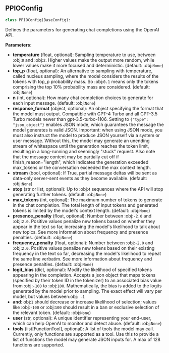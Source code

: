 <a id="camel.configs.ppio_config"></a>

<a id="camel.configs.ppio_config.PPIOConfig"></a>

## PPIOConfig

```python
class PPIOConfig(BaseConfig):
```

Defines the parameters for generating chat completions using the
OpenAI API.

**Parameters:**

- **temperature** (float, optional): Sampling temperature to use, between :obj:`0` and :obj:`2`. Higher values make the output more random, while lower values make it more focused and deterministic. (default: :obj:`None`)
- **top_p** (float, optional): An alternative to sampling with temperature, called nucleus sampling, where the model considers the results of the tokens with top_p probability mass. So :obj:`0.1` means only the tokens comprising the top 10% probability mass are considered. (default: :obj:`None`)
- **n** (int, optional): How many chat completion choices to generate for each input message. (default: :obj:`None`)
- **response_format** (object, optional): An object specifying the format that the model must output. Compatible with GPT-4 Turbo and all GPT-3.5 Turbo models newer than gpt-3.5-turbo-1106. Setting to `{"type": "json_object"}` enables JSON mode, which guarantees the message the model generates is valid JSON. Important: when using JSON mode, you must also instruct the model to produce JSON yourself via a system or user message. Without this, the model may generate an unending stream of whitespace until the generation reaches the token limit, resulting in a long-running and seemingly "stuck" request. Also note that the message content may be partially cut off if finish_reason="length", which indicates the generation exceeded max_tokens or the conversation exceeded the max context length.
- **stream** (bool, optional): If True, partial message deltas will be sent as data-only server-sent events as they become available. (default: :obj:`None`)
- **stop** (str or list, optional): Up to :obj:`4` sequences where the API will stop generating further tokens. (default: :obj:`None`)
- **max_tokens** (int, optional): The maximum number of tokens to generate in the chat completion. The total length of input tokens and generated tokens is limited by the model's context length. (default: :obj:`None`)
- **presence_penalty** (float, optional): Number between :obj:`-2.0` and :obj:`2.0`. Positive values penalize new tokens based on whether they appear in the text so far, increasing the model's likelihood to talk about new topics. See more information about frequency and presence penalties. (default: :obj:`None`)
- **frequency_penalty** (float, optional): Number between :obj:`-2.0` and :obj:`2.0`. Positive values penalize new tokens based on their existing frequency in the text so far, decreasing the model's likelihood to repeat the same line verbatim. See more information about frequency and presence penalties. (default: :obj:`None`)
- **logit_bias** (dict, optional): Modify the likelihood of specified tokens appearing in the completion. Accepts a json object that maps tokens (specified by their token ID in the tokenizer) to an associated bias value from :obj:`-100` to :obj:`100`. Mathematically, the bias is added to the logits generated by the model prior to sampling. The exact effect will vary per model, but values between:obj:` -1`
- **and**: obj:`1` should decrease or increase likelihood of selection; values like :obj:`-100` or :obj:`100` should result in a ban or exclusive selection of the relevant token. (default: :obj:`None`)
- **user** (str, optional): A unique identifier representing your end-user, which can help OpenAI to monitor and detect abuse. (default: :obj:`None`)
- **tools** (list[FunctionTool], optional): A list of tools the model may call. Currently, only functions are supported as a tool. Use this to provide a list of functions the model may generate JSON inputs for. A max of 128 functions are supported.
